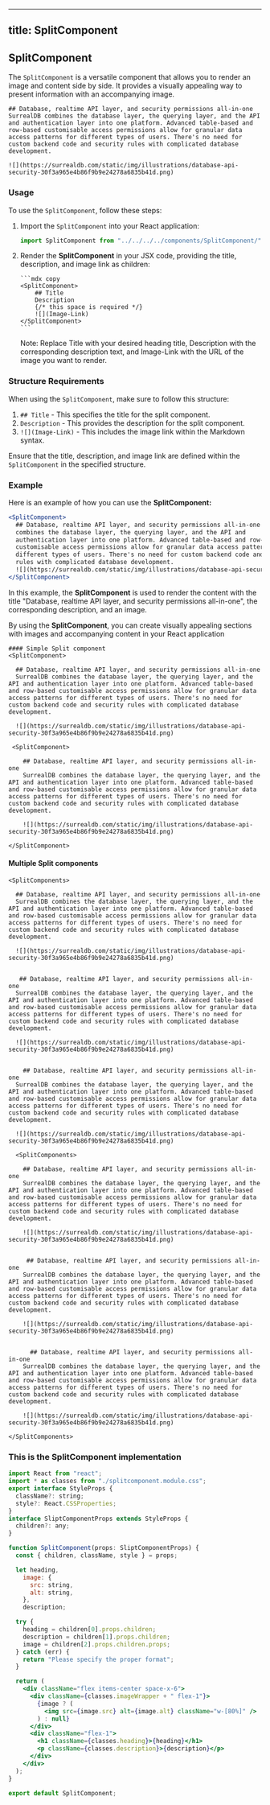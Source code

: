 
<ScreenShotButton tagName="main" />

---

## title: SplitComponent

## SplitComponent

The `SplitComponent` is a versatile component that allows you to render an image and content side by side. It provides a visually appealing way to present information with an accompanying image.

<SplitComponent>

    ## Database, realtime API layer, and security permissions all-in-one
    SurrealDB combines the database layer, the querying layer, and the API and authentication layer into one platform. Advanced table-based and row-based customisable access permissions allow for granular data access patterns for different types of users. There's no need for custom backend code and security rules with complicated database development.

    ![](https://surrealdb.com/static/img/illustrations/database-api-security-30f3a965e4b86f9b9e24278a6835b41d.png)

</SplitComponent>

### Usage

To use the `SplitComponent`, follow these steps:

1.  Import the `SplitComponent` into your React application:

    ```jsx copy
    import SplitComponent from "../../../../components/SplitComponent/";
    ```

2.  Render the **SplitComponent** in your JSX code, providing the title, description, and image link as children:

        ```mdx copy
        <SplitComponent>
            ## Title
            Description
            {/* this space is required */}
            ![](Image-Link)
        </SplitComponent>
        ```

    Note: Replace Title with your desired heading title, Description with the corresponding description text, and Image-Link with the URL of the image you want to render.

### Structure Requirements

When using the `SplitComponent`, make sure to follow this structure:

1. `## Title` - This specifies the title for the split component.
2. `Description` - This provides the description for the split component.
3. `![](Image-Link)` - This includes the image link within the Markdown syntax.

Ensure that the title, description, and image link are defined within the `SplitComponent` in the specified structure.

### Example

Here is an example of how you can use the **SplitComponent:**

```jsx copy
<SplitComponent>
  ## Database, realtime API layer, and security permissions all-in-one SurrealDB
  combines the database layer, the querying layer, and the API and
  authentication layer into one platform. Advanced table-based and row-based
  customisable access permissions allow for granular data access patterns for
  different types of users. There's no need for custom backend code and security
  rules with complicated database development.
  ![](https://surrealdb.com/static/img/illustrations/database-api-security-30f3a965e4b86f9b9e24278a6835b41d.png)
</SplitComponent>
```

In this example, the **SplitComponent** is used to render the content with the title "Database, realtime API layer, and security permissions all-in-one", the corresponding description, and an image.

By using the **SplitComponent**, you can create visually appealing sections with images and accompanying content in your React application

    #### Simple Split component
    <SplitComponent>

      ## Database, realtime API layer, and security permissions all-in-one
      SurrealDB combines the database layer, the querying layer, and the API and authentication layer into one platform. Advanced table-based and row-based customisable access permissions allow for granular data access patterns for different types of users. There's no need for custom backend code and security rules with complicated database development.

      ![](https://surrealdb.com/static/img/illustrations/database-api-security-30f3a965e4b86f9b9e24278a6835b41d.png)

  </SplitComponent>

```mdx copy filename="SimpleSplitComponent.mdx"
 <SplitComponent>

    ## Database, realtime API layer, and security permissions all-in-one
    SurrealDB combines the database layer, the querying layer, and the API and authentication layer into one platform. Advanced table-based and row-based customisable access permissions allow for granular data access patterns for different types of users. There's no need for custom backend code and security rules with complicated database development.

    ![](https://surrealdb.com/static/img/illustrations/database-api-security-30f3a965e4b86f9b9e24278a6835b41d.png)

</SplitComponent>
```

#### Multiple Split components

    <SplitComponents>

      ## Database, realtime API layer, and security permissions all-in-one
      SurrealDB combines the database layer, the querying layer, and the API and authentication layer into one platform. Advanced table-based and row-based customisable access permissions allow for granular data access patterns for different types of users. There's no need for custom backend code and security rules with complicated database development.

      ![](https://surrealdb.com/static/img/illustrations/database-api-security-30f3a965e4b86f9b9e24278a6835b41d.png)


       ## Database, realtime API layer, and security permissions all-in-one
      SurrealDB combines the database layer, the querying layer, and the API and authentication layer into one platform. Advanced table-based and row-based customisable access permissions allow for granular data access patterns for different types of users. There's no need for custom backend code and security rules with complicated database development.

      ![](https://surrealdb.com/static/img/illustrations/database-api-security-30f3a965e4b86f9b9e24278a6835b41d.png)


        ## Database, realtime API layer, and security permissions all-in-one
      SurrealDB combines the database layer, the querying layer, and the API and authentication layer into one platform. Advanced table-based and row-based customisable access permissions allow for granular data access patterns for different types of users. There's no need for custom backend code and security rules with complicated database development.

      ![](https://surrealdb.com/static/img/illustrations/database-api-security-30f3a965e4b86f9b9e24278a6835b41d.png)

  </SplitComponents>

```mdx copy filename="MultipleSplitComponents.mdx"
  <SplitComponents>

    ## Database, realtime API layer, and security permissions all-in-one
    SurrealDB combines the database layer, the querying layer, and the API and authentication layer into one platform. Advanced table-based and row-based customisable access permissions allow for granular data access patterns for different types of users. There's no need for custom backend code and security rules with complicated database development.

    ![](https://surrealdb.com/static/img/illustrations/database-api-security-30f3a965e4b86f9b9e24278a6835b41d.png)


     ## Database, realtime API layer, and security permissions all-in-one
    SurrealDB combines the database layer, the querying layer, and the API and authentication layer into one platform. Advanced table-based and row-based customisable access permissions allow for granular data access patterns for different types of users. There's no need for custom backend code and security rules with complicated database development.

    ![](https://surrealdb.com/static/img/illustrations/database-api-security-30f3a965e4b86f9b9e24278a6835b41d.png)


      ## Database, realtime API layer, and security permissions all-in-one
    SurrealDB combines the database layer, the querying layer, and the API and authentication layer into one platform. Advanced table-based and row-based customisable access permissions allow for granular data access patterns for different types of users. There's no need for custom backend code and security rules with complicated database development.

    ![](https://surrealdb.com/static/img/illustrations/database-api-security-30f3a965e4b86f9b9e24278a6835b41d.png)

</SplitComponents>
```

### This is the SplitComponent implementation

```jsx copy filename="SplitComponent.tsx"
import React from "react";
import * as classes from "./splitcomponent.module.css";
export interface StyleProps {
  className?: string;
  style?: React.CSSProperties;
}
interface SliptComponentProps extends StyleProps {
  children?: any;
}

function SplitComponent(props: SliptComponentProps) {
  const { children, className, style } = props;

  let heading,
    image: {
      src: string,
      alt: string,
    },
    description;

  try {
    heading = children[0].props.children;
    description = children[1].props.children;
    image = children[2].props.children.props;
  } catch (err) {
    return "Please specify the proper format";
  }

  return (
    <div className="flex items-center space-x-6">
      <div className={classes.imageWrapper + " flex-1"}>
        {image ? (
          <img src={image.src} alt={image.alt} className="w-[80%]" />
        ) : null}
      </div>
      <div className="flex-1">
        <h1 className={classes.heading}>{heading}</h1>
        <p className={classes.description}>{description}</p>
      </div>
    </div>
  );
}

export default SplitComponent;
```
